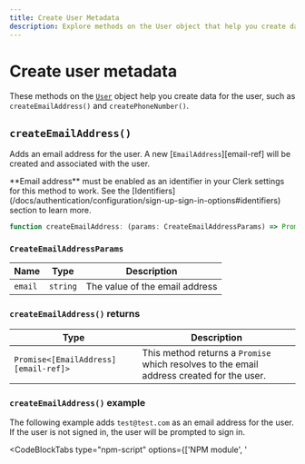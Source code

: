 ```yaml
---
title: Create User Metadata
description: Explore methods on the User object that help you create data for the user, such as createEmailAddress() and createPhoneNumber().
---
```


# Create user metadata

These methods on the [`User`](/docs/references/javascript/user/user) object help you create data for the user, such as `createEmailAddress()` and `createPhoneNumber()`.

## `createEmailAddress()`

Adds an email address for the user. A new [`EmailAddress`][email-ref] will be created and associated with the user.

<Callout type="warning">
  **Email address** must be enabled as an identifier in your Clerk settings for this method to work. See the [Identifiers](/docs/authentication/configuration/sign-up-sign-in-options#identifiers) section to learn more.
</Callout>

```typescript
function createEmailAddress: (params: CreateEmailAddressParams) => Promise<EmailAddress>;
```

### `CreateEmailAddressParams`

| Name | Type | Description |
| --- | --- | --- |
| `email` | `string` | The value of the email address |

### `createEmailAddress()` returns

| Type | Description |
| --- | --- |
| <code>Promise\<[EmailAddress][email-ref]\></code> | This method returns a `Promise` which resolves to the email address created for the user. |

### `createEmailAddress()` example

The following example adds `test@test.com` as an email address for the user. If the user is not signed in, the user will be prompted to sign in.

<InjectKeys>

<CodeBlockTabs type="npm-script" options={['NPM module', '<script>']}>
```js filename="main.js"
import Clerk from '@clerk/clerk-js';

// Initialize Clerk with your Clerk publishable key
const clerk = new Clerk('{{pub_key}}');
await clerk.load();

if (clerk.user) {
  const email = "test@test.com";

  clerk.user.createEmailAddress({ email })
    .then((response) => console.log(response))
    .catch((error) => console.log("An error occurred:", error.errors));
} else {
  document.getElementById("app").innerHTML = `
    <div id="sign-in"></div>
  `;

  const signInDiv = document.getElementById("sign-in");

  clerk.mountSignIn(signInDiv);
}
```

```html filename="index.html"
  <div id="app"></div>

  <!-- Initialize Clerk with your
  Clerk publishable key and Frontend API URL -->
  <script
    async
    crossorigin="anonymous"
    data-clerk-publishable-key='{{pub_key}}'
    src="https://[your-domain].clerk.accounts.dev/npm/@clerk/clerk-js@latest/dist/clerk.browser.js"
    type="text/javascript"
  ></script>

  <script>
    window.addEventListener("load", async function () {
      await Clerk.load();

      if (Clerk.user) {
        const email = "test@test.com";

        Clerk.user.createEmailAddress({ email })
          .then((response) => console.log(response))
          .catch((error) => console.log("An error occurred:", error.errors));
      } else {
        document.getElementById("app").innerHTML = `
            <div id="sign-in"></div>
          `;

        const signInDiv = document.getElementById("sign-in");

        Clerk.mountSignIn(signInDiv);
      }
    });
  </script>
```
</CodeBlockTabs>

</InjectKeys>

## `createPhoneNumber()`

Adds a phone number for the user. A new [`PhoneNumber`][phone-ref] will be created and associated with the user.

<Callout type="warning">
  **Phone number** must be enabled as an identifier in your Clerk settings for this method to work. See the [Identifiers](/docs/authentication/configuration/sign-up-sign-in-options#identifiers) section to learn more.
</Callout>

```typescript
function createPhoneNumber: (params: CreatePhoneNumberParams) => Promise<PhoneNumber>;
```

### `CreatePhoneNumberParams`

| Name | Type | Description |
| --- | --- | --- |
| `phoneNumber` | `string` | The value of the phone number, in [E.164](https://en.wikipedia.org/wiki/E.164) format. |

### `createPhoneNumber()` returns

| Type | Description |
| --- | --- |
| `Promise<PhoneNumber>` | This method returns a `Promise` which resolves to the [`PhoneNumber`][phone-ref] created for the user. |

### `createPhoneNumber()` example

The following example adds `15551234567` as a phone number for the user. If the user is not signed in, the user will be prompted to sign in.

<InjectKeys>

<CodeBlockTabs type="npm-script" options={['NPM module', '<script>']}>
```js filename="main.js"
import Clerk from '@clerk/clerk-js';

// Initialize Clerk with your Clerk publishable key
const clerk = new Clerk('{{pub_key}}');
await clerk.load();

if (clerk.user) {
  const phoneNumber = "15551234567";

  clerk.user.createPhoneNumber({ phoneNumber })
    .then((response) => console.log(response))
    .catch((error) => console.log("An error occurred:", error.errors));
} else {
  document.getElementById("app").innerHTML = `
    <div id="sign-in"></div>
  `;

  const signInDiv = document.getElementById("sign-in");

  clerk.mountSignIn(signInDiv);
}
```

```html filename="index.html"
  <div id="app"></div>

  <!-- Initialize Clerk with your
  Clerk publishable key and Frontend API URL -->
  <script
    async
    crossorigin="anonymous"
    data-clerk-publishable-key='{{pub_key}}'
    src="https://[your-domain].clerk.accounts.dev/npm/@clerk/clerk-js@latest/dist/clerk.browser.js"
    type="text/javascript"
  ></script>

  <script>
    window.addEventListener("load", async function () {
      await Clerk.load();

      if (Clerk.user) {
        const phoneNumber = "15551234567";

        Clerk.user.createPhoneNumber({ phoneNumber })
          .then((response) => console.log(response))
          .catch((error) => console.log("An error occurred:", error.errors));
      } else {
        document.getElementById("app").innerHTML = `
            <div id="sign-in"></div>
          `;

        const signInDiv = document.getElementById("sign-in");

        Clerk.mountSignIn(signInDiv);
      }
    });
  </script>
```
</CodeBlockTabs>

</InjectKeys>

## `createWeb3Wallet()`

Adds a web3 wallet for the user. A new [`Web3Wallet<`][web3-ref] will be created and associated with the user.

<Callout type="warning">
  A Web3 provider must be enabled in your Clerk settings for this method to work. See the [Web3 authentication](/docs/authentication/configuration/sign-up-sign-in-options#web3-authentication) section to learn more.
</Callout>

```typescript
function createWeb3Wallet: (params: CreateWeb3WalletParams) => Promise<Web3Wallet>;
```

### `CreateWeb3WalletParams`

| Name | Type | Description |
| --- | --- | --- |
| `web3Wallet` | `string` | In [Ethereum](https://docs.metamask.io/wallet/reference/eth_getencryptionpublickey/#eth_getEncryptionPublicKey), the address is made up of `0x + 40` hexadecimal characters. |

### `createWeb3Wallet()` returns

| Type | Description |
| --- | --- |
| `Promise<Web3Wallet>` | This method returns a `Promise` which resolves to the [`Web3Wallet`][web3-ref] created for the user. |

### `createWeb3Wallet()` example

The following example adds `0x0123456789ABCDEF0123456789ABCDEF01234567` as a web3 wallet for the user. If the user is not signed in, the user will be prompted to sign in.

<InjectKeys>

<CodeBlockTabs type="npm-script" options={['NPM module', '<script>']}>
```js filename="main.js"
import Clerk from '@clerk/clerk-js';

// Initialize Clerk with your Clerk publishable key
const clerk = new Clerk('{{pub_key}}');
await clerk.load();

if (clerk.user) {
  const web3Wallet = "0x0123456789ABCDEF0123456789ABCDEF01234567";

  clerk.user.createWeb3Wallet({ web3Wallet })
    .then((response) => console.log(response))
    .catch((error) => console.log("An error occurred:", error.errors));
} else {
  document.getElementById("app").innerHTML = `
    <div id="sign-in"></div>
  `;

  const signInDiv = document.getElementById("sign-in");

  clerk.mountSignIn(signInDiv);
}
```

```html filename="index.html"
  <div id="app"></div>

  <!-- Initialize Clerk with your
  Clerk publishable key and Frontend API URL -->
  <script
    async
    crossorigin="anonymous"
    data-clerk-publishable-key='{{pub_key}}'
    src="https://[your-domain].clerk.accounts.dev/npm/@clerk/clerk-js@latest/dist/clerk.browser.js"
    type="text/javascript"
  ></script>

  <script>
    window.addEventListener("load", async function () {
      await Clerk.load();

      if (Clerk.user) {
        const web3Wallet = "0x0123456789ABCDEF0123456789ABCDEF01234567";

        Clerk.user.createWeb3Wallet({ web3Wallet })
          .then((response) => console.log(response))
          .catch((error) => console.log("An error occurred:", error.errors));
      } else {
        document.getElementById("app").innerHTML = `
            <div id="sign-in"></div>
          `;

        const signInDiv = document.getElementById("sign-in");

        Clerk.mountSignIn(signInDiv);
      }
    });
  </script>
```
</CodeBlockTabs>

</InjectKeys>

## `createExternalAccount()`

Adds an external account for the user. A new [`ExternalAccount`][exacc-ref] will be created and associated with the user. This method is useful if you want to allow an already signed-in user to connect their account with an external provider, such as Facebook, GitHub, etc., so that they can sign in with that provider in the future.

<Callout type="warning">
  The social provider that you want to connect to must be enabled in your Clerk settings for this method to work. See the [Social connections (OAuth)](/docs/authentication/configuration/sign-up-sign-in-options#social-connections-o-auth) section to learn more.
</Callout>

```typescript
function createExternalAccount: (params: CreateExternalAccountParams) => Promise<ExternalAccount>;
```

### `CreateExternalAccountParams`

| Name | Type | Description |
| --- | --- | --- |
| `strategy` | [`OAuthStrategy`](/docs/references/javascript/types/oauth#o-auth-strategy) | The strategy corresponding to the OAuth provider. For example: `oauth_facebook`, `oauth_github`, etc. |
| `redirectUrl?` | `string` |  The URL to redirect back to once the OAuth flow has succeeded or failed. |
| `additionalScopes?` | `string[]` | Any additional scopes you would like your user to be prompted to approve. |

### `createExternalAccount()` returns

| Type | Description |
| --- | --- |
| `Promise<ExternalAccount>` | This method returns a `Promise` which resolves to the [`ExternalAccount`][exacc-ref] created for the user. |

### `createExternalAccount()` example

After calling `createExternalAccount`, the initial `state` of the returned `ExternalAccount` will be `unverified`. To initiate the connection with the external provider, redirect the user to the `externalAccount.verification.externalVerificationRedirectURL` contained in the result of `createExternalAccount`.

Upon return, inspect within the `user.externalAccounts` the entry that corresponds to the requested strategy:

- If the connection succeeded, then `externalAccount.verification.status` will be `verified`.
- If the connection failed, then the `externalAccount.verification.status` will not be `verified` and the `externalAccount.verification.error` will contain the error encountered, which you can present to the user. To learn more about the properties available on `verification`, see the [`verification`](/docs/references/javascript/verification) reference.

The following example demonstrates how to add a Notion account as an external account for the user. When the user selects the "Add Notion as a social connection" button, the user will be redirected to Notion to connect their account. After connecting their account, they will be redirected to the `/` route of your application, and the status of the connection will be displayed.

<InjectKeys>

<Tabs type="npm-script" items={['NPM module', '<script>']}>
  <Tab>
    For the following example, your HTML file should look like this:

    ```html filename="index.html"
    <!doctype html>
    <html lang="en">
      <head>
        <meta charset="UTF-8" />
        <link rel="icon" type="image/svg+xml" href="/vite.svg" />
        <meta name="viewport" content="width=device-width, initial-scale=1.0" />
        <title>Clerk + JavaScript App</title>
      </head>
      <body>
        <div id="app"></div>

        <p>
          Notion verification status:
          <span id="notion-status"></span>
        </p>
        <button id="add-notion">Add Notion as a social connection</button>

        <script type="module" src="/main.js"></script>
      </body>
    </html>
    ```

    And your JavaScript file should look like this:

    ```js filename="main.js"
    import Clerk from '@clerk/clerk-js';

    // Initialize Clerk with your Clerk publishable key
    const clerk = new Clerk('{{pub_key}}');
    await clerk.load();

    if (clerk.user) {
      // Find the external account for the provider
      const externalAccount = clerk.user.externalAccounts.find(
        (p) => p.provider === "notion"
      );
      // If the external account exists, display its status
      document.getElementById("notion-status").innerHTML =
        externalAccount.verification.status;

      // When the button is clicked, initiate the connection with the provider
      document.getElementById("add-notion").addEventListener("click", async () => {
        clerk.user
          .createExternalAccount({ strategy: "oauth_notion", redirect_url: "/" })
          .then((externalAccount) => {
            window.location.href =
              externalAccount.verification.externalVerificationRedirectURL;
          })
          .catch((error) => {
            console.log("An error occurred:", error.errors);
          });
      });
    } else {
      document.getElementById("app").innerHTML = `
        <div id="sign-in"></div>
      `;

      const signInDiv = document.getElementById("sign-in");

      clerk.mountSignIn(signInDiv);
    }
    ```
  </Tab>

  <Tab>
  ```html filename="index.html"
    <div id="app"></div>
    <p>
      Notion verification status:
      <span id="notion-status"></span>
    </p>
    <button id="add-notion">Add Notion as a social connection</button>

    <!-- Initialize Clerk with your
    Clerk publishable key and Frontend API URL -->
    <script
      async
      crossorigin="anonymous"
      data-clerk-publishable-key='{{pub_key}}'
      src="https://[your-domain].clerk.accounts.dev/npm/@clerk/clerk-js@latest/dist/clerk.browser.js"
      type="text/javascript"
    ></script>

    <script>
      window.addEventListener("load", async function () {
        await Clerk.load();

        if (Clerk.user) {
          // Find the external account for the provider
          const externalAccount = Clerk.user.externalAccounts.find(
            (p) => p.provider === "notion"
          );
          // If the external account exists, display its status
          document.getElementById("notion-status").innerHTML =
            externalAccount.verification.status;

          // When the button is clicked, initiate the connection with the provider
          document.getElementById("add-notion").addEventListener("click", async () => {
            Clerk.user
              .createExternalAccount({ strategy: "oauth_notion", redirect_url: "/" })
              .then((externalAccount) => {
                window.location.href =
                  externalAccount.verification.externalVerificationRedirectURL;
              })
              .catch((error) => {
                console.log("An error occurred:", error.errors);
              });
          });
        } else {
          document.getElementById("app").innerHTML = `
              <div id="sign-in"></div>
            `;

          const signInDiv = document.getElementById("sign-in");

          Clerk.mountSignIn(signInDiv);
        }
      });
    </script>
  ```
  </Tab>
</Tabs>

</InjectKeys>


[email-ref]: /docs/references/javascript/email-address/email-address
[phone-ref]: /docs/references/javascript/phone-number/phone-number
[web3-ref]: /docs/references/javascript/web3-wallet/web3-wallet
[exacc-ref]: /docs/references/javascript/external-account
